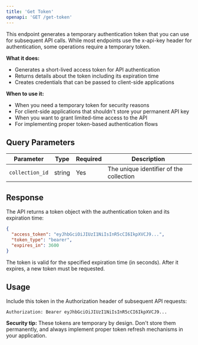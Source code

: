 ```yaml
---
title: 'Get Token'
openapi: 'GET /get-token'
---
```


This endpoint generates a temporary authentication token that you can use for subsequent API calls. While most endpoints use the x-api-key header for authentication, some operations require a temporary token.

**What it does:**
- Generates a short-lived access token for API authentication
- Returns details about the token including its expiration time
- Creates credentials that can be passed to client-side applications

**When to use it:**
- When you need a temporary token for security reasons
- For client-side applications that shouldn't store your permanent API key
- When you want to grant limited-time access to the API
- For implementing proper token-based authentication flows

## Query Parameters

| Parameter | Type | Required | Description |
|-----------|------|----------|-------------|
| `collection_id` | string | Yes | The unique identifier of the collection |

## Response

The API returns a token object with the authentication token and its expiration time:

```json
{
  "access_token": "eyJhbGciOiJIUzI1NiIsInR5cCI6IkpXVCJ9...",
  "token_type": "bearer",
  "expires_in": 3600
}
```

The token is valid for the specified expiration time (in seconds). After it expires, a new token must be requested.

## Usage

Include this token in the Authorization header of subsequent API requests:

```
Authorization: Bearer eyJhbGciOiJIUzI1NiIsInR5cCI6IkpXVCJ9...
```

**Security tip:** These tokens are temporary by design. Don't store them permanently, and always implement proper token refresh mechanisms in your application. 